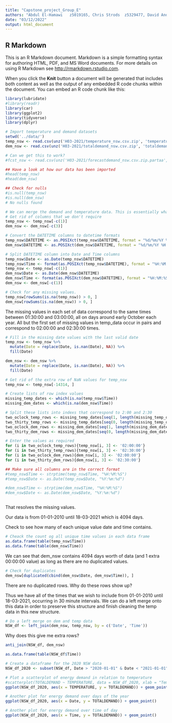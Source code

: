 ```yaml
---
title: "Capstone_project_Group_E"
authors: "Abdul	El-Hamawi	z5019165, Chris	Strods	z5329477, David Anderson z5343521, Jamie	Twiss	z5353394, Shubhankar	Dutta	z5304573, Sonal	Chawla	z5092985"
date: "03/12/2022"
output: html_document
---
```


## R Markdown

This is an R Markdown document. Markdown is a simple formatting syntax for authoring HTML, PDF, and MS Word documents. For more details on using R Markdown see <http://rmarkdown.rstudio.com>.

When you click the **Knit** button a document will be generated that includes both content as well as the output of any embedded R code chunks within the document. You can embed an R code chunk like this:

```r
library(lubridate)
#library(readr)
library(car)
library(ggplot2)
library(tidyverse)
library(dplyr)

# Import temperature and demand datasets       
setwd('../data/')
temp_nsw <- read.csv(unz('H03-2021/temperature_nsw.csv.zip', 'temperature_nsw.csv'), header = T)
dem_nsw <- read.csv(unz('H03-2021/totaldemand_nsw.csv.zip', 'totaldemand_nsw.csv'), header = T)

# Can we get this to work?
#fcst_nsw <- read.csv(unz('H03-2021/forecastdemand_nsw.csv.zip.partaa', 'forecastdemand_nsw.csv'), header = T)

## Have a look at how our data has been imported
#head(temp_nsw)
#head(dem_nsw)

## Check for nulls
#is.null(temp_nsw)
#is.null(dem_nsw)
# No nulls found

# We can merge the demand and temperature data. This is essentially what we should be working with in order to create our models
# Get rid of columns that we don't require
temp_nsw <- temp_nsw[-c(1)]
dem_nsw <- dem_nsw[-c(3)]

# Convert the DATETIME columns to datetime formats
temp_nsw$DATETIME <- as.POSIXct(temp_nsw$DATETIME, format = "%d/%m/%Y %H:%M", tz = "Australia/Sydney")
dem_nsw$DATETIME <- as.POSIXct(dem_nsw$DATETIME, format = "%d/%m/%Y %H:%M", tz = "Australia/Sydney")

# Split DATETIME column into Date and Time columns
temp_nsw$Date <- as.Date(temp_nsw$DATETIME)
temp_nsw$Time <- format(as.POSIXct(temp_nsw$DATETIME), format = "%H:%M:%S")
temp_nsw <- temp_nsw[-c(1)]
dem_nsw$Date <- as.Date(dem_nsw$DATETIME)
dem_nsw$Time <- format(as.POSIXct(dem_nsw$DATETIME), format = "%H:%M:%S")
dem_nsw <- dem_nsw[-c(1)]

# Check for any missing values.
temp_nsw[rowSums(is.na(temp_nsw)) > 0, ] 
dem_nsw[rowSums(is.na(dem_nsw)) > 0, ]
```

The missing values in each set of data correspond to the same times between 01:30:00 and 03:00:00, all on days around early October each year. All but the first set of missing values in temp_data occur in pairs and correspond to 02:00:00 and 02:30:00 times.

```r
# Fill in the missing date values with the last valid date
temp_nsw <- temp_nsw %>%
  mutate(Date = replace(Date, is.nan(Date), NA)) %>%
  fill(Date)

dem_nsw <- dem_nsw %>%
  mutate(Date = replace(Date, is.nan(Date), NA)) %>%
  fill(Date)

# Get rid of the extra row of NaN values for temp_nsw
temp_nsw <- temp_nsw[-14314, ]

# Create lists of row index values
missing_temp_dates <- which(is.na(temp_nsw$Time))
missing_dem_dates <- which(is.na(dem_nsw$Time))

# Split these lists into indexs that correspond to 2:00 and 2:30
two_oclock_temp_rows <- missing_temp_dates[seq(1, length(missing_temp_dates), 2)]
two_thirty_temp_rows <- missing_temp_dates[seq(0, length(missing_temp_dates), 2)]
two_oclock_dem_rows <- missing_dem_dates[seq(1, length(missing_dem_dates), 2)]
two_thirty_dem_rows <- missing_dem_dates[seq(0, length(missing_dem_dates), 2)]

# Enter the values as required
for (i in two_oclock_temp_rows){temp_nsw[i, 3] <- '02:00:00'}
for (i in two_thirty_temp_rows){temp_nsw[i, 3] <- '02:30:00'}
for (i in two_oclock_dem_rows){dem_nsw[i, 3] <- '02:00:00'}
for (i in two_thirty_dem_rows){dem_nsw[i, 3] <- '02:30:00'}

## Make sure all columns are in the correct format
#temp_nsw$Time <- strptime(temp_nsw$Time, "%H:%M:%S")
#temp_nsw$Date <- as.Date(temp_nsw$Date, "%Y:%m:%d")

#dem_nsw$Time <- strptime(dem_nsw$Time, "%H:%M:%S")
#dem_nsw$Date <- as.Date(dem_nsw$Date, "%Y:%m:%d")



```


That resolves the missing values.

Our data is from 01-01-2010 until 18-03-2021 which is 4094 days.

Check to see how many of each unique value date and time contains.
```r
# Cheack the count og all unique time values in each data frame
as.data.frame(table(temp_nsw$Time))
as.data.frame(table(dem_nsw$Time))
```
We can see that dem_nsw contains 4094 days worth of data (and 1 extra 00:00:00 value) as long as there are no duplicated values.

```r
# Check for duplicates
dem_nsw[duplicated(cbind(dem_nsw$Date, dem_nsw$Time)), ]
```

There are no duplicated rows. Why do these rows show up?




Thus we have all of the times that we wish to include from 01-01-2010 until 18-03-2021, occurring in 30 minute intervals. 
We can do a left merge onto this data in order to preserve this structure and finish cleaning the temp data in this new structure.

```r
# Do a left merge on dem and temp data
NSW_df <- left_join(dem_nsw, temp_nsw, by = c('Date', 'Time'))
```
Why does this give me extra rows?

```r
anti_join(NSW_df, dem_nsw)
```


```r
as.data.frame(table(NSW_df$Time))
```













```r
# Create a dataframe for the 2020 NSW data
NSW_df_2020 <- subset(NSW_df, Date > "2020-01-01" & Date < "2021-01-01")

# Plot a scatterplot of energy demand in relation to temperature
#scatterplot(TOTALDEMAND ~ TEMPERATURE, data = NSW_df_2020, xlab = "Temperature (degrees celsius)", ylab = "Energy Demand (MW)", main = "Energy Demand NSW 2009")
ggplot(NSW_df_2020, aes(x = TEMPERATURE, y = TOTALDEMAND)) + geom_point()
```
```r
# Another plot for energy demand over days of the year
ggplot(NSW_df_2020, aes(x = Date, y = TOTALDEMAND)) + geom_point()
```


```r
# Another plot for energy demand over time of day
ggplot(NSW_df_2020, aes(x = Time, y = TOTALDEMAND)) + geom_point()
```





